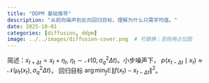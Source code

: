 ```yaml
---
title: "DDPM 基础推导"
description: "从前向噪声到反向回归目标，理解为什么只需学均值。"
date: 2025-10-01
categories: [diffusion, ddpm]
image: ../../images/diffusion-cover.png  # 可替换；否则用占位图
---
```


简述：$x_{t+\Delta t}=x_t+\eta_t,\ \eta_t\sim\mathcal N(0,\sigma_q^2\Delta t)$。小步噪声下，
$p(x_{t-\Delta t}\mid x_t)\approx \mathcal N(\mu_t(x_t),\sigma_q^2\Delta t)$，
回归目标 $\arg\min_f \mathbb E\|f(x_t)-x_{t-\Delta t}\|^2$。
